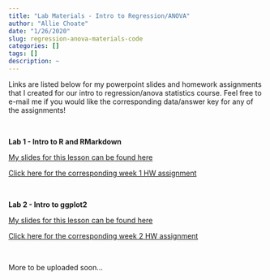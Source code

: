```yaml
---
title: "Lab Materials - Intro to Regression/ANOVA"
author: "Allie Choate"
date: "1/26/2020"
slug: regression-anova-materials-code
categories: []
tags: []
description: ~
---
```


Links are listed below for my powerpoint slides and homework assignments that I created for our intro to regression/anova statistics course. Feel free to e-mail me if you would like the corresponding data/answer key for any of the assignments!

<!--more-->


<br>

**Lab 1 - Intro to R and RMarkdown**

[My slides for this lesson can be found here](https://drive.google.com/file/d/1Xgvx_PMne6zOu-fopVtPBzuL2hWYdPFw/view?usp=sharing)

[Click here for the corresponding week 1 HW assignment](http://rpubs.com/alliechoate/568722)


<br>


**Lab 2 - Intro to ggplot2**

[My slides for this lesson can be found here](https://drive.google.com/file/d/15nas16h6I56vyeqvIa0t9ApQ3tBvIOrN/view?usp=sharing)

[Click here for the corresponding week 2 HW assignment](http://rpubs.com/alliechoate/568723)


<br>

More to be uploaded soon...
